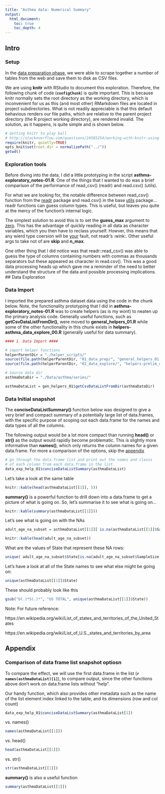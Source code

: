 ```yaml
---
title: "Asthma data: Numerical Summary"
output:
  html_document:
    toc: true
    toc_depth: 4
---
```


## Intro

### Setup

In the [data preparation phase](https://github.com/drbulu/healthyAir_DSc_proj/blob/master/01_Data_Prep/asthma_data_source_prep_02.Rmd), we were able to scrape together a number of tables from the web and save them to disk as CSV files. 

We are using **knitr** with RStudio to document this exploration. Therefore, the following chunk of code (**```configChunk```**) is quite important. This is because knitr normally sets the root directory as the working directory, which is inconvenient for us as this (and most other) RMarkdown files are located in project subdirectories. What is not readily appreciable is that this default behavious renders our file paths, which are relative to the parent project directory (the R project working directory), are rendered invalid. The solution, as it happens, is quite simple and is shown below. 

```r
# Getting knitr to play ball
# http://stackoverflow.com/questions/24585254/working-with-knitr-using-subdirectories
require(knitr, quietly=TRUE)
opts_knit$set(root.dir = normalizePath("../"))
getwd()
```

### Exploration tools

Before diving into the data, I did a little prototyping in the script **asthma-exploratory_notes-01.R**. One of the things that I wanted to do was a brief comparison of the performance of read_csv() (readr) and read.csv() (utils). 

For what we are looking for, the notable difference between read_csv() function from the [readr](https://github.com/tidyverse/readr) package and read.csv() in the base [utils](https://cran.r-project.org/doc/manuals/r-release/R-data.html#Variations-on-read_002etable) package... readr functions can guess column types. This is useful, but leaves you quite at the mercy of the function's internal logic. 

The simplest solution to avoid this is to set the **guess_max** argument to <u>zero</u>. This has the advantage of quickly reading in all data as character variables, which you then have to reclass yourself. Howver, this means that any wierd type coersion will be <u>your</u> fault, not readr's :wink:. Other useful args to take not of are **skip** and **n_max**.

One other thing that I did notice was that readr::read_csv() was able to guess the type of columns containing numbers with commas as thousands separators but these appeared as character in read.csv(). This was a good data processing heads up which gave me a reminder of the need to better understand the structure of the data and possible processing implications. 
## Data Exploration

### Data Import

I imported the prepared asthma dataset data using the code in the chunk below. Note, the functionality prototyping that I did in **asthma-exploratory_notes-01.R** was to create helpers (as is my wont) to neaten up the primary analysis code. Generally useful functions, such as **getCsvDataListFromDir()**, were moved to **general_helpers_01.R** while some of the other functionality in this chunk exists in **helpers-asthma_data_explore_00.R** (generally useful for data summary).

```r

#### 1. Data Import ####

# import helper functions
helperParentDir = "./helper_scripts/"
source(file.path(helperParentDir, "01_data_prep/", "general_helpers_01.R"))
source(file.path(helperParentDir, "02_data_explore/", "helpers-prelim_data_explore_00.R"))

# Source data dir
asthmaDataDir = "./Data/asthma/series/"

asthmaDataList = gen_helpers_01$getCsvDataListFromDir(asthmaDataDir)
```


### Data Initial snapshot
The **conciseDataListSummary()** function below was designed to give a very brief and compact summary of a potentially large list of data.frames, with the specific purpose of scoping out each data.frame for the names and data types of all the columns. 

The following output would be a lot more compact than running **head()** or **str()** as the output would rapidly become problematic. This is slightly more informative than **names()**, which only returns the column names for a given data.frame. For more a comparison of the options, skip the [appendix](#appendix)

```r
# go through the data.frame list and print out the names and classs
# of each column from each data.frame in the list.
data_exp_help_01$conciseDataListSummary(asthmaDataList)
```


Let's take a look at the same table

```r
knitr::kable(head(asthmaDataList[[1]], 5))
```

**summary()** is a powerful function to drill down into a data.frame to get a picture of what is going on. So, let's summarise it to see what is going on...

```r
knitr::kable(summary(asthmaDataList[[1]]))
```

Let's see what is going on with the NAs

```r
adult_age_na_subset = asthmaDataList[[1]][ is.na(asthmaDataList[[1]]$SampleSize), ]

knitr::kable(head(adult_age_na_subset))
```


What are the values of State that represent these NA rows:

```r
unique( adult_age_na_subset$State[is.na(adult_age_na_subset$SampleSize)] )
```

Let's have a look at all of the State names to see what else might be going on:

```r
unique(asthmaDataList[[1]]$State)
```

These should probably look like this

```r
gsub("U(.)*S(.)*", "US TOTAL", unique(asthmaDataList[[1]]$State))
```


Note: For future reference: 

https://en.wikipedia.org/wiki/List_of_states_and_territories_of_the_United_States

https://en.wikipedia.org/wiki/List_of_U.S._states_and_territories_by_area


## Appendix

### Comparison of data frame list snapshot optiosn

To compare the effect, we will use the first data.frame in the list (**`r names(asthmaDataList)[1]`**), to compare output, since the other functions above don't work on data.frame lists without "help".

Our handy function, which also provides other metadata such as the name of the list element index linked to the table, and its dimensions (row and col count)

```r
data_exp_help_01$conciseDataListSummary(asthmaDataList[1])
```

vs. names()
```r
names(asthmaDataList[[1]])
```

vs. head()

```r
head(asthmaDataList[[1]])
```

vs. str()

```r
str(asthmaDataList[[1]])
```

**summary()** is also a useful function
```r
summary(asthmaDataList[[1]])
```
